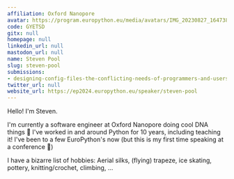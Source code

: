 ```yaml
---
affiliation: Oxford Nanopore
avatar: https://program.europython.eu/media/avatars/IMG_20230827_164738_VIbffcI.jpg
code: GYETSD
gitx: null
homepage: null
linkedin_url: null
mastodon_url: null
name: Steven Pool
slug: steven-pool
submissions:
- designing-config-files-the-conflicting-needs-of-programmers-and-users
twitter_url: null
website_url: https://ep2024.europython.eu/speaker/steven-pool
---
```


Hello! I'm Steven.

I'm currently a software engineer at Oxford Nanopore doing cool DNA things 🧬 I've worked in and around Python for 10 years, including teaching it! I've been to a few EuroPython's now (but this is my first time speaking at a conference 🫣)

I have a bizarre list of hobbies: Aerial silks, (flying) trapeze, ice skating, pottery, knitting/crochet, climbing, ...
